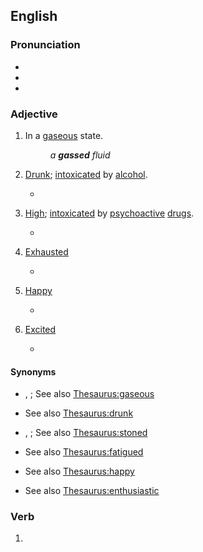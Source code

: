 ==English==

===Pronunciation===
* {{IPA|en|/ɡæst/}}
* {{audio|en|En-au-gassed.ogg|Audio (AU)}}
* {{rhymes|en|æst|s=1}}

===Adjective===
{{en-adj}}

# In a [[gaseous]] state.
#: ''a '''gassed''' fluid''
# {{lb|en|slang}} [[drunk|Drunk]]; [[intoxicated]] by [[alcohol]]. {{defdate|from 1860s}}
#* {{quote-book
|en
|year=1956
|first=Max|last=Shulman|authorlink=Max Shulman
|title=Rally Round the Flag, Boys!
|passage="Hey, Grady, how about hittin' for New York State?" suggested Wally.¶ "Sure!" agreed Ed enthusiastically. “Let's go over to Beer Can Boulevard and get '''gassed'''!"
}}
# {{lb|en|slang}} [[high|High]]; [[intoxicated]] by [[psychoactive]] [[drug]]s.
#* {{quote-book
|en
|year=1962
|first=Robert|last=Sheckley|authorlink=Robert Sheckley
|chapter=How Lum Joined the Army
|title={{w|Journey Beyond Tomorrow}}
|passage=As you can see, I was pretty well '''gassed''', and in that state I marched down to the nearest recruiting station and joined up so as to be close to the poor machines.
}}
# {{lb|en|slang}} [[exhausted|Exhausted]]
#* {{quote-book
|en
|year=1994
|first=Charles Edward|last=Eaton|authorlink=Charles Edward Eaton
|chapter=The Blue Window
|title=The Country of the Blue
|isbn=9780845348505
|page=71
|passage=They looked '''gassed''', panting, spent, given over
}}
# {{lb|en|slang}} [[happy|Happy]]
#* {{quote-journal
|en
|date=1974-02
|first=Frank Marshall|last=Davis|authorlink=Frank Marshall Davis
|title=Duke Ellington
|journal={{w|Negro Digest|Black World}}
|volume=23|number=4
|page=23
|pageurl=https://books.google.com/books?id=ojkDAAAAMBAJ&pg=PA23
|passage=Light the cannon crackers / I have a taste for the exploding hot; / Turn on the cool / Give me the sound of honey / In my ear— / Gentlemen / I am '''gassed'''!
}}
# {{lb|en|MLE}} [[excited|Excited]]
#* {{quote-song
|en
|year=2016
|artist={{w|Stormzy}}
|title=Scary
|passage=But don't get '''gassed''' cause you got the headline / You only got it cause I declined it
}}

====Synonyms====
* {{sense|in a gaseous state}} {{l|en|gaseous}}, {{l|en|gasiform}}; See also [[Thesaurus:gaseous]]
* {{sense|intoxicated by alcohol}} See also [[Thesaurus:drunk]]
* {{sense|intoxicated by psychoactive drugs}} {{l|en|high as a kite}}, {{l|en|stoned}}; See also [[Thesaurus:stoned]]
* {{sense|exhausted}} See also [[Thesaurus:fatigued]]
* {{sense|happy}} See also [[Thesaurus:happy]]
* {{sense|excited}} See also [[Thesaurus:enthusiastic]]

===Verb===
{{head|en|verb form}}

# {{en-past of|gas}}